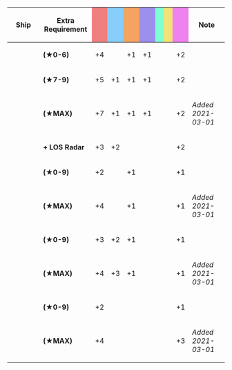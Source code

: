 {|class="wikitable" style="width:100%; text-align: center; vertical-align: middle;"
|-
! style="width: 20%;" | Ship
! style="width: 25%;" | Extra Requirement
! style="width: 5%; background-color: lightcoral;" | {{Firepower}}
! style="width: 5%; background-color: lightskyblue;" | {{Torpedo}}
! style="width: 5%; background-color: sandybrown;" | {{AA}}
! style="width: 5%; background-color: #9C8FEE;" | {{ASW}}
! style="width: 5%; background-color: #7fffd4;" | {{LOS}}
! style="width: 5%; background-color: #F2E279;" | {{Armor}}
! style="width: 5%; background-color: violet;" | {{Evasion}}
! style="width: 20%;" | Note
|-
! rowspan="4"|{{ShipLink|Yuubari/Kai Ni|Yuubari/Kai Ni Toku|Yuubari/Kai Ni D}}
| style="text-align:left;" | '''(★0-6)'''
| +4 || || +1 || +1 || || || +2 
| style="text-align:left;" | 
|-
| style="text-align:left;" | '''(★7-9)'''
| +5 || +1 || +1 || +1 || || || +2 
| style="text-align:left;" | 
|-
| style="text-align:left;" | '''(★MAX)'''
| +7 || +1 || +1 || +1 || || || +2 
| style="text-align:left;" | ''Added 2021-03-01''
|-
| style="text-align:left;" | '''+ LOS Radar'''
| +3 || +2 || || || || || +2 
| style="text-align:left;" | 
|-
! rowspan="2"|{{ShipLink|Yuubari|Yuubari/Kai|text=Yuubari (Kai)}}
| style="text-align:left;" | '''(★0-9)'''
| +2 || || +1 || || || || +1 
| style="text-align:left;" | 
|-
| style="text-align:left;" | '''(★MAX)'''
| +4 || || +1 || || || || +1 
| style="text-align:left;" | ''Added 2021-03-01''
|-
! rowspan="2"|{{ShipLink|Nisshin}}
| style="text-align:left;" | '''(★0-9)'''
| +3 || +2 || +1 || || || || +1 
| style="text-align:left;" | 
|-
| style="text-align:left;" | '''(★MAX)'''
| +4 || +3 || +1 || || || || +1 
| style="text-align:left;" | ''Added 2021-03-01''
|-
! rowspan="2"|{{ShipLink|Katori|Kashima|text=Katori-class|link_class=Katori}}
| style="text-align:left;" | '''(★0-9)'''
| +2 || || || || || || +1 
| style="text-align:left;" | 
|-
| style="text-align:left;" | '''(★MAX)'''
| +4 || || || || || || +3 
| style="text-align:left;" | ''Added 2021-03-01''
|}